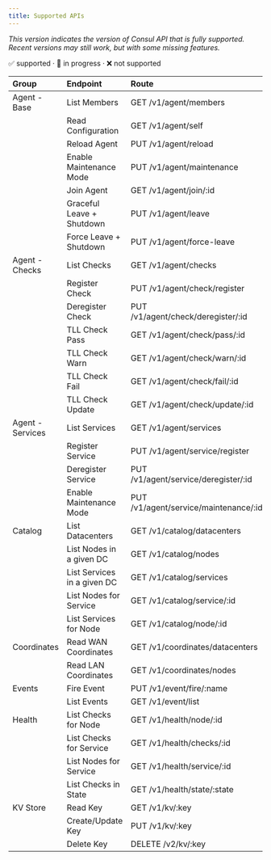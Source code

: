 ```yaml
---
title: Supported APIs
---
```


<ConsulAPIBadge inline={false}/>

*This version indicates the version of Consul API that is fully supported. Recent versions may still work, but with some missing features.*

✅ supported · 🚧 in progress · ❌ not supported

| Group            | Endpoint                    | Route                                 | Status |
|:-----------------|:----------------------------|:--------------------------------------|:------:|
| Agent - Base     | List Members                | GET /v1/agent/members                 |   ✅    |
|                  | Read Configuration          | GET /v1/agent/self                    |   ✅    |
|                  | Reload Agent                | PUT /v1/agent/reload                  |   ✅    |
|                  | Enable Maintenance Mode     | PUT /v1/agent/maintenance             |   ✅    |
|                  | Join Agent                  | GET /v1/agent/join/:id                |   ✅    |
|                  | Graceful Leave + Shutdown   | PUT /v1/agent/leave                   |   ✅    |
|                  | Force Leave + Shutdown      | PUT /v1/agent/force-leave             |   ✅    |
| Agent - Checks   | List Checks                 | GET /v1/agent/checks                  |   ✅    |
|                  | Register Check              | PUT /v1/agent/check/register          |   ✅    |
|                  | Deregister Check            | PUT /v1/agent/check/deregister/:id    |   ✅    |
|                  | TLL Check Pass              | GET /v1/agent/check/pass/:id          |   ✅    |
|                  | TLL Check Warn              | GET /v1/agent/check/warn/:id          |   ✅    |
|                  | TLL Check Fail              | GET /v1/agent/check/fail/:id          |   ✅    |
|                  | TLL Check Update            | GET /v1/agent/check/update/:id        |   ✅    |
| Agent - Services | List Services               | GET /v1/agent/services                |   ✅    |
|                  | Register Service            | PUT /v1/agent/service/register        |   ✅    |
|                  | Deregister Service          | PUT /v1/agent/service/deregister/:id  |   ✅    |
|                  | Enable Maintenance Mode     | PUT /v1/agent/service/maintenance/:id |   ✅    |
| Catalog          | List Datacenters            | GET /v1/catalog/datacenters           |   ✅    |
|                  | List Nodes in a given DC    | GET /v1/catalog/nodes                 |   ✅    |
|                  | List Services in a given DC | GET /v1/catalog/services              |   ✅    |
|                  | List Nodes for Service      | GET /v1/catalog/service/:id           |   ✅    |
|                  | List Services for Node      | GET /v1/catalog/node/:id              |   ✅    |
| Coordinates      | Read WAN Coordinates        | GET /v1/coordinates/datacenters       |   ✅    |
|                  | Read LAN Coordinates        | GET /v1/coordinates/nodes             |   ✅    |
| Events           | Fire Event                  | PUT /v1/event/fire/:name              |   ✅    |
|                  | List Events                 | GET /v1/event/list                    |   ✅    |
| Health           | List Checks for Node        | GET /v1/health/node/:id               |   ✅    |
|                  | List Checks for Service     | GET /v1/health/checks/:id             |   ✅    |
|                  | List Nodes for Service      | GET /v1/health/service/:id            |   ✅    |
|                  | List Checks in State        | GET /v1/health/state/:state           |   ✅    |
| KV Store         | Read Key                    | GET /v1/kv/:key                       |   ✅    |
|                  | Create/Update Key           | PUT /v1/kv/:key                       |   ✅    |
|                  | Delete Key                  | DELETE /v2/kv/:key                    |   ✅    |

